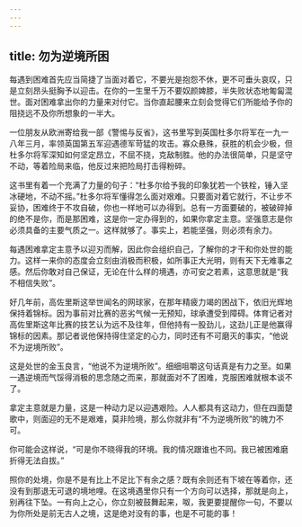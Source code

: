 ```yaml
---
---
---
```

title: 勿为逆境所困
---




每遇到困难首先应当简捷了当面对着它，不要光是抱怨不休，更不可垂头哀叹，只是立刻昂头挺胸予以迎击。在你的一生里千万不要奴颜婢膝，半失败状态地匍匐混世。面对困难拿出你的力量来对付它。当你直起腰来立刻会觉得它们所能给予你的阻挠远不及你所想象的一半大。

一位朋友从欧洲寄给我一部《警惕与反省》，这书里写到英国杜多尔将军在一九一八年三月，率领英国第五军迎遇德军苛猛的攻击。寡众悬殊，获胜的机会少极，但杜多尔将军深知如何坚定昂立，不屈不挠，克敌制胜。他的办法很简单，只是坚守不动，等着险局来临，他反过来把险局打击得粉碎。

这书里有着一个充满了力量的句子：“杜多尔给予我的印象犹若一个铁栓，锤入坚冰硬地，不动不摇。”杜多尔将军懂得怎么面对艰难。只要面对着它就行，不让步不妥协，困难终于不攻自破，你也一样地可以办得到。总有一方面要破的，被破碎掉的绝不是你，而是那困难，这是你一定办得到的，如果你拿定主意。坚强意志是你必须具备的主要气质之一。这样就够了。事实上，若能坚强，则必须有余力。

每遇困难拿定主意予以迎刃而解，因此你会组织自己，了解你的才干和你处世的能力。这样一来你的态度会立刻由消极而积极，如所事正大光明，则有天下无难事之感。然后你敢对自己保证，无论在什么样的境遇，亦可安之若素，这意思就是“我不相信失败”。

好几年前，高佐里斯这举世闻名的网球家，在那年精疲力竭的困战下，依旧光辉地保持着锦标。因为事前对比赛的恶劣气候一无预知，球承遭受到障碍。体育记者对高佐里斯这年比赛的技艺认为远不及往年，但他持有一股劲儿，这劲儿正是他赢得锦标的因素。那记者说他保持得住坚定的心力，同时还有不可磨灭的事实，“他说不为逆境所败”。

这是处世的金玉良言，“他说不为逆境所败”。细细咀嚼这句话真是有力之至。如果一遇逆境而气馁得消极的思念随之而来，那就面对不了困难，克服困难就根本谈不了。

拿定主意就是力量，这是一种动力足以迎遇艰险。人人都具有这动力，但在四面楚歌中，则面迎的无不是艰难，莫非险境，那么你就非有“不为逆境所败”的魄力不可。

你可能会这样说，“可是你不晓得我的环境。我的情况跟谁也不同。我已被困难磨折得无法自拔。”

照你的处境，你是不是有比上不足比下有余之感？既有余则还有下坡在等着你，还没有到那退无可退的境地哩。在这境遇里你只有一个方向可以选择，那就是向上，别再往下坠。一有向上之心，你立刻被鼓舞起来，呶，我更要提醒你一句，不要以为你所处是前无古人之境，这是绝对没有的事，也是不可能的事！